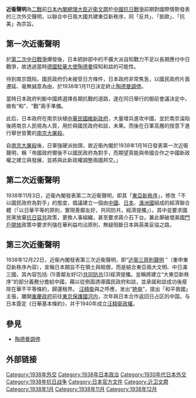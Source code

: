 {{Unreferenced|time=2020-06-17T00:50:24+00:00}}
'''近衞聲明'''為[[第二次世界大戰|二戰]]前[[日本內閣總理大臣|日本內閣總理大臣]][[近衞文麿|近衞文麿]]於[[中國抗日戰爭|中國抗日戰爭]]前期對國際情勢發表的三次外交聲明，以聯合中日兩大國共建東亞新秩序，同「反共」、「抵歐」、「抗美」為宗旨。

==第一次近衞聲明==
於[[第二次中日戰爭|第二次中日戰爭]]爆發後，日本統帥部中的不擴大派自知戰力不足以長期應付中日戰爭，故透過當時[[德國駐華大使列表|德國駐華大使]][[陶德曼|陶德曼]]探知和談的可能性。

待到南京既陷，國民政府仍未接受日方條件，日本政府非常焦急，以國民政府片面遷延、毫無誠意為由，於1938年1月11日決定終止[[陶德曼調停|陶德曼調停]]。

當時日本政府判斷中國將選擇長期抗戰的道路，遂在同日舉行的御前會議決定中，做有“和”、“戰”兩手準備。

此后，日本政府在南京扶植[[中華民國維新政府|中華民國維新政府]]，大量增兵進攻中國，並於南京淪陷後將南京人民視為人質，用於與國民政府和談，未果。而後在日軍高層的授意下進行舉世皆驚的[[南京大屠殺|南京大屠殺]]。

自[[南京大屠殺|南京大屠殺]]後，日軍強硬派抬頭，故近衞內閣於1938年1月16日發表第一次近衞聲明，稱「帝國政府爾後不以國民政府為對手，而期望真能與帝國合作之中國新政權之建立與發展，並將與此新政權調整兩國邦交。」

==第二次近衞聲明==
1938年11月3日，近衞內閣發表第二次近衞聲明，即其「[[東亞新秩序|東亞新秩序]]」，修改「不以國民政府為對手」的態度，倡議建立一個由[[中國|中國]]、[[日本|日本]]、[[滿洲國|滿洲國]]組成的經濟聯合體（「以日華平等的原則，實現善鄰友好，共同防共，經濟提攜」）。其中並要求國民黨放棄[[國共關係|抗日容共]]政策，更換人事組織，甚至要求蔣介石下台。兼此舉破壞美國[[門戶開放|門戶開放]]政策中要求列強在華利益均沾原則，無疑阻斷日本與英美妥協之路。

==第三次近衞聲明==
1938年12月22日，近衞內閣發表第三次近衞聲明，即“[http://ap6.pccu.edu.tw/encyclopedia/data.asp?id=1240&forepage=2 近衞三原則聲明] {{Wayback|url=http://ap6.pccu.edu.tw/encyclopedia/data.asp?id=1240&forepage=2 |date=20190329224412 }}”（重申東亞新秩序內容），宣稱日本期旨不在領土與賠償，而是結合東亞兩大文明、中日滿三國，其內容包括: (1)善鄰友好(2)[[反共產國際協定|共同防共]](3)經濟提攜。並稱將建立“大東亞新秩序”的部分義務分擔給中國，藉以從側面誘導國民政府和談，並承諾和談成功後廢除在華不平等條約，歸還租界。 [[汪精衛|汪精衛]]與之呼應，发出“[[艳电|艳电]]”，提出「和平救國」主張，離開[[重慶陪都時期|重慶政府]]前往[[東京保護國|東京保護國]][[河内|河内]]，次年與日本合作返回日占区的中国，与日本簽定《日華基本條約》，并于1940年成立[[汪精衛政權|汪精衛政權]]。

==參見==
*[[陶德曼調停|陶德曼調停]]

== 外部链接 ==
{{Wikisource|ja:第一次近衛声明|第一次近卫声明 (日语原文)}}
{{Wikisource|ja:第二次近衛声明|第二次近卫声明 (日语原文)}}
{{Wikisource|ja:第三次近衛声明|第三次近卫声明 (日语原文)}}

{{中國抗日戰爭}}
{{國民政府時期中華民國外交}}

[[Category:1938年外交|Category:1938年外交]]
[[Category:1938年日本政治|Category:1938年日本政治]]
[[Category:1930年代日本外交|Category:1930年代日本外交]]
[[Category:1938年抗日战争|Category:1938年抗日战争]]
[[Category:日本官方文件|Category:日本官方文件]]
[[Category:近卫文麿|Category:近卫文麿]]
[[Category:1938年1月|Category:1938年1月]]
[[Category:1938年11月|Category:1938年11月]]
[[Category:1938年12月|Category:1938年12月]]
